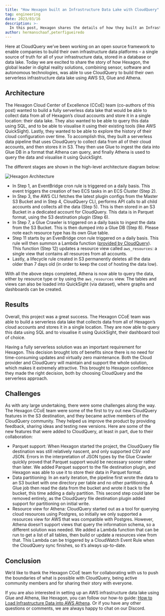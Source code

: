 ```yaml
---
title: "How Hexagon built an Infrastructure Data Lake with CloudQuery"
tag: engineering
date: 2023/03/16
description: >-
  In this post, Hexagon shares the details of how they built an Infrastructure Data Lake with CloudQuery
author: hermanschaaf,peterfigueiredo
---
```



<BlogHeader/>

Here at CloudQuery we’ve been working on an open source framework to enable companies to build their own infrastructure data platforms – a single source of truth for all of your infrastructure data, stored in a database or data lake. Today we are excited to share the story of how Hexagon, the global leader in digital reality solutions, combining sensor, software and autonomous technologies, was able to use CloudQuery to build their own serverless infrastructure data lake using AWS S3, Glue and Athena.

## Architecture

The Hexagon Cloud Center of Excellence (CCoE) team (co-authors of this post) wanted to build a fully serverless data lake that would be able to collect data from all of Hexagon’s cloud accounts and store it in a single location: their data lake. They also wanted to be able to query this data using SQL, and to be able to visualise it using their existing tools (like AWS QuickSight). Lastly, they wanted to be able to explore the history of their cloud configuration over time. To accomplish this, they built a serverless data pipeline that uses CloudQuery to collect data from all of their cloud accounts, and then stores it in S3. They then use Glue to ingest the data into Glue DB in a format that Athena can query, and finally Athena is used to query the data and visualise it using QuickSight.

The different stages are shown in the high-level architecture diagram below:

![Hexagon Architecture](/images/blog/how-hexagon-built-an-infrastructure-data-lake/hexagon-architecture.png)

- In Step 1, an EventBridge cron rule is triggered on a daily basis. This event triggers the creation of two ECS tasks in an ECS Cluster (Step 2).
- In Step 3, the AWS CLI fetches the latest plugin configs from the Master S3 Bucket and in Step 4, CloudQuery CLI, performs API calls to all child accounts and collects all the data (Step 5). This is then stored in an S3 Bucket in a dedicated account for CloudQuery. This data is in Parquet format, using the S3 destination plugin (Step 6).
- In Step 7, a Glue Crawler is triggered on a daily basis to ingest the data from the S3 Bucket. This is then dumped into a Glue DB (Step 8). Please note each resource type has its own Glue table.
- Step 11 starts by an EvenBridge cron rule triggered on a daily basis. This rule will then summon a Lambda function ([provided by CloudQuery](https://github.com/cloudquery/cloudquery/tree/main/plugins/source/aws/views/athena)). This function (Step 12) updates a resource view called `aws_resources`: a single view that contains all resources from all accounts.
- Lastly, a lifecycle rule created in S3 permanently deletes all the data older than 7 days old (in order to keep the cost of hosting the data low).

With all the above steps completed, Athena is now able to query the data, either by resource type or by using the `aws_resources` view. The tables and views can also be loaded into QuickSight (via dataset), where graphs and dashboards can be created.

## Results

Overall, this project was a great success. The Hexagon CCoE team was able to build a serverless data lake that collects data from all of Hexagon’s cloud accounts and stores it in a single location. They are now able to query this data using SQL and to visualise it using QuickSight, their dashboard tool of choice.

Having a fully serverless solution was an important requirement for Hexagon. This decision brought lots of benefits since there is no need for time-consuming updates and virtually zero maintenance.
Both the Cloud provider and CloudQuery will maintain and support the whole solution, which makes it extremely attractive. This brought to Hexagon confidence they made the right decision, both by choosing CloudQuery and the serverless approach.

## Challenges

As with any large undertaking, there were some challenges along the way. The Hexagon CCoE team were some of the first to try out new CloudQuery features in the S3 destination, and they became active members of the CloudQuery community. They helped us improve the product by providing feedback, sharing ideas and testing new versions. Here are some of the new features that were added to CloudQuery, at least in part, due to their collaboration:

- Parquet support: When Hexagon started the project, the CloudQuery file destination was still relatively nascent, and only supported CSV and JSON. Errors in the interpretation of JSON types by the Glue Crawler quickly proved that Parquet support would be necessary sooner rather than later. We added Parquet support to the file destination plugin, and Hexagon was able to use it to store their data in Parquet format.
- Data partitioning: In an early iteration, the pipeline first wrote the data to an S3 bucket with one directory per table and no other partitioning. A Glue job then read the data from the bucket and wrote it back to the bucket, this time adding a daily partition. This second step could later be removed entirely, as the CloudQuery file destination plugin added support for partitioning on initial write.
- Resource view for Athena: CloudQuery started out as a tool for querying cloud resources using Postgres, so initially we only supported a resources view for AWS that was compatible with Postgres. However, Athena doesn’t support views that query the information schema, so a different solution was needed. We added a Lambda function that can be run to get a list of all tables, then build or update a resources view from that. This Lambda can be triggered by a CloudWatch Event Rule when the CloudQuery sync finishes, so it’s always up-to-date.

## Conclusion

We’d like to thank the Hexagon CCoE team for collaborating with us to push the boundaries of what is possible with CloudQuery, being active community members and for sharing their story with everyone.

If you are also interested in setting up an AWS infrastructure data lake using Glue and Athena, like Hexagon, you can follow our how-to guide: [How to Load Infrastructure Data into AWS Athena](https://www.cloudquery.io/how-to-guides/how-to-load-infrastructure-data-into-athena). Or if you have any other questions or comments, we are always happy to chat on our Discord.
